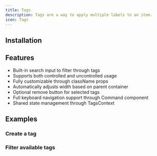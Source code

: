 ```yaml
---
title: Tags
description: Tags are a way to apply multiple labels to an item.
icon: Tags
---
```


<Preview path="tags" />

## Installation

<Installer packageName="tags" />

## Features

- Built-in search input to filter through tags
- Supports both controlled and uncontrolled usage
- Fully customizable through className props
- Automatically adjusts width based on parent container
- Optional remove button for selected tags
- Full keyboard navigation support through Command component
- Shared state management through TagsContext

## Examples

### Create a tag

<Preview path="tags-create" />

### Filter available tags

<Preview path="tags-filter" />
